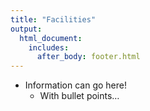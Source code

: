 ```yaml
---
title: "Facilities"
output:
  html_document:
    includes:
      after_body: footer.html
---
```

 
* Information can go here!
  + With bullet points...

